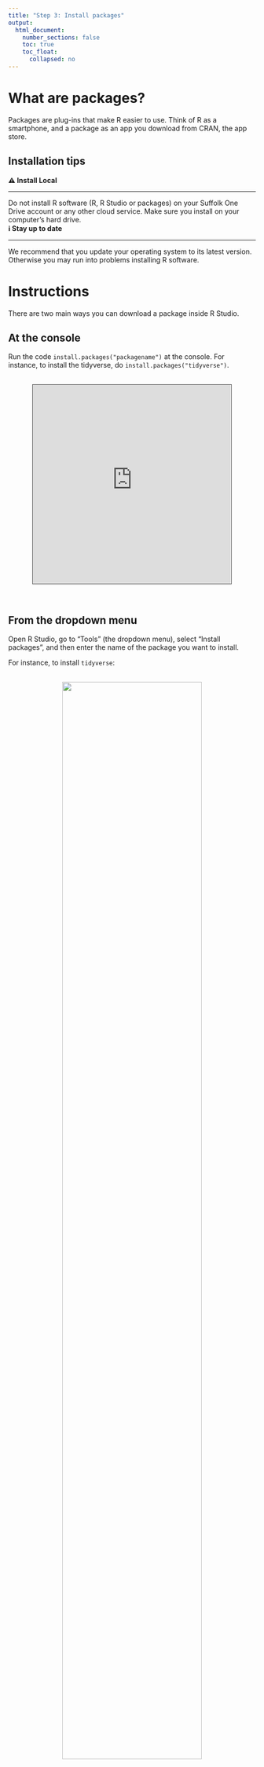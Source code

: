 ```yaml
---
title: "Step 3: Install packages"
output:
  html_document:
    number_sections: false
    toc: true
    toc_float: 
      collapsed: no
---
```


# What are packages?

Packages are plug-ins that make R easier to use. Think of R as a smartphone, and a package as an app you download from CRAN, the app store.


## Installation tips

<div class="alert alert-danger" role="alert">
  <strong>⚠️ Install Local</strong>
  <hr>
  Do not install R software (R, R Studio or packages) on your Suffolk One Drive account or any other cloud service. Make sure you install on your computer's hard drive. 
</div>

<div class="alert alert-info" role="alert">
  <strong> ℹ️ Stay up to date</strong>
  <hr>
  We recommend that you update your operating system to its latest version. Otherwise you may run into problems installing R software. 
</div>

# Instructions

There are two main ways you can download a package inside R Studio.

## At the console

Run the code `install.packages("packagename")` at the console. For instance, to install the tidyverse, do `install.packages("tidyverse")`. 

<br>
<center>
<iframe src="https://suffolku.hosted.panopto.com/Panopto/Pages/Embed.aspx?id=adfd91e7-8b01-42b9-8afe-ad19010feeb1&autoplay=false&offerviewer=true&showtitle=false&showbrand=false&start=0&interactivity=all" height="405" width="80%" style="border: 1px solid #464646;" allowfullscreen allow="autoplay"></iframe>
</center>
<br>

## From the dropdown menu

Open R Studio, go to "Tools" (the dropdown menu), select "Install packages", and then enter the name of the package you want to install.

For instance, to install `tidyverse`:

<br>
<center>
![](install_packages.png){width=75%}
</center>
<br>

and then click "Install". 

Make sure:

* you **don't** change the installation location (leave it to the default)
* you **do** select "install dependencies" (so that if the package requires other packages you don't have, those packages are also installed).


## Updating packages

From time to time you may need to update a package. Easiest way is to open R Studio, go to "Tools", then select "Check for package updates". A dialog box will appear. Select any and all packages you want to update, then click "Install Updates". It looks something like this:

<br>
<center>
![](update_packages.png){width=75%}
</center>
<br>





